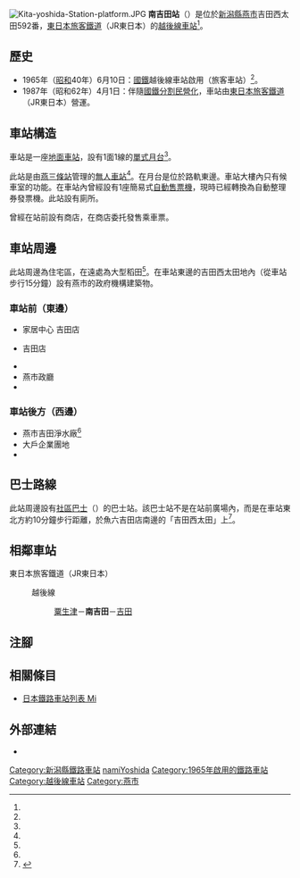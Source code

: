 {{NoteTA
|T=zh-hans:南吉田站;zh-hk:南吉田站;zh-tw:南吉田車站;
|1=zh-hans:南吉田站;zh-hk:南吉田站;zh-tw:南吉田車站;
}}
{{Infobox station
|公司色 = green
|站名 = 南吉田站
|圖片 = minami-yoshida_040704.jpg
|圖片說明 = 車站大樓（2004年7月）
|日文原名 = 南吉田
|平假名 = みなみよしだ
|羅馬拼音 = Minami-Yoshida
|副站名 = 
|電報略號 = ミヨ
|所在地 = {{JPN}}[[新潟縣|新潟縣]][[燕市|燕市]]吉田西太田<ref name="zeneki21">{{Cite book|title =週刊 JR全駅・全車両基地 |publisher = {{Translink|ja|朝日新聞出版}} |series=週刊朝日百科 |volume  =21号 新潟駅・弥彦駅・津南駅ほか |date =2012-12-30 |page =21 |language=ja}}</ref>592番
|座標 = {{coord|37|40|18.91|N|138|52|15.16|E|type:railwaystation_region:JP-24|display=inline,title}}
|車站構造 = [[地面車站|地面車站]]
|月台配置 = 1面1線<ref name="zeneki21"/>
|啟用年月日 = 1965年（[[昭和|昭和]]40年）6月10日<ref name="zeneki21"/>
|廢站年月日 = 
|乘客人數 = 
|上下車人次 = 
|統計年度 = 
|轉車 = 
|全寬備註 = [[無人車站|無人車站]]<ref name="zeneki21"/><br>沒有自動售票機<br>設有自動整理券發票機
|adjacent = {{Adjacent stations|system=東日本旅客鐵道|line=越後線|left=粟生津|right=吉田|note-left=2.0km|note-mid=距離[[柏崎站|柏崎]]47.8km|note-right=2.0km}}
}}
[[File:Kita-yoshida-Station-platform.JPG|thumb]]
'''南吉田站'''（{{jpn|j=南吉田駅|hg=みなみよしだえき|rm=Minami-Yoshida eki|f=y}}）是位於[[新潟縣|新潟縣]][[燕市|燕市]]吉田西太田592番，[[東日本旅客鐵道|東日本旅客鐵道]]（JR東日本）的[[越後線|越後線]][[鐵路車站|車站]]<ref name="zeneki21"/>。

== 歷史 ==
* 1965年（[[昭和|昭和]]40年）6月10日：[[日本國有鐵道|國鐵]]越後線車站啟用（旅客車站）<ref name="zeneki21"/>。
* 1987年（昭和62年）4月1日：伴隨[[國鐵分割民營化|國鐵分割民營化]]，車站由[[東日本旅客鐵道|東日本旅客鐵道]]（JR東日本）營運。

== 車站構造 ==
車站是一座[[地面車站|地面車站]]，設有1面1線的[[單式月台|單式月台]]<ref name="zeneki21"/>。

此站是由[[燕三條站|燕三條站]]管理的[[無人車站|無人車站]]<ref name="zeneki21"/>。在月台是位於路軌東邊。車站大樓內只有候車室的功能。在車站內曾經設有1座簡易式[[自動售票機|自動售票機]]，現時已經轉換為自動整理券發票機。此站設有廁所。

曾經在站前設有商店，在商店委托發售乘車票。

== 車站周邊 ==
此站周邊為住宅區，在遠處為大型稻田<ref name="zeneki21"/>。在車站東邊的吉田西太田地內（從車站步行15分鐘）設有燕市的政府機構建築物。

=== 車站前（東邊） ===
* {{Translink|ja|コメリ|米利}}家居中心 吉田店
* {{Translink|ja|ウオロク|魚六}} 吉田店
* {{Translink|ja|国道116号|國道116號}}
* 燕市政廳
* {{Translink|ja|燕警察署|燕警署}}

=== 車站後方（西邊） ===
* 燕市吉田淨水廠<ref name="zeneki21"/>
* 大戶企業團地
* {{Translink|ja|西川 (越後平野)|西川 (越後平野)|西川}}

== 巴士路線 ==
此站周邊設有[[社區巴士|社區巴士]]（{{Translink|ja|燕市循環バス|燕市循環巴士|「燕號」和「彌彥號」}}）的巴士站。該巴士站不是在站前廣場內，而是在車站東北方約10分鐘步行距離，於魚六吉田店南邊的「吉田西太田」上<ref>{{Cite web|url=http://www.city.tsubame.niigata.jp/life/013001000.html|title=循環バス|publisher=燕市|accessdate=2019-12-30|language=ja|archive-date=2020-12-06|archive-url=https://web.archive.org/web/20201206143849/http://www.city.tsubame.niigata.jp/life/013001000.html|dead-url=yes}}</ref>。

== 相鄰車站 ==
; 東日本旅客鐵道（JR東日本）
: {{Color|#40934d|■}}越後線
:: [[粟生津站|粟生津]]－'''南吉田'''－[[吉田站_(新潟縣)|吉田]]

== 注腳 ==
{{Reflist}}

== 相關條目 ==
{{Commonscat|Minami-Yoshida Station}}
* [[日本鐵路車站列表_Mi|日本鐵路車站列表 Mi]]

== 外部連結 ==
*{{外部連結/JR東日本車站|1503|南吉田}}{{ja icon}}

{{越後線}}

{{DEFAULTSORT:Minami-Yoshida}}
[[Category:新潟縣鐵路車站|Category:新潟縣鐵路車站]]
[[Category:日本鐵路車站_Mi|namiYoshida]]
[[Category:1965年啟用的鐵路車站|Category:1965年啟用的鐵路車站]]
[[Category:越後線車站|Category:越後線車站]]
[[Category:燕市|Category:燕市]]